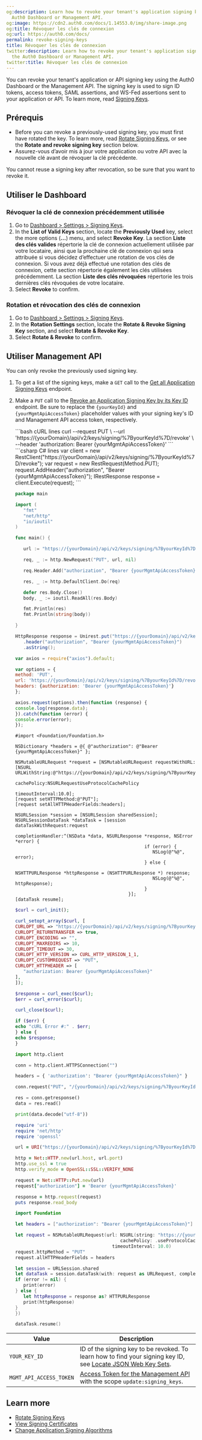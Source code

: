 ```yaml
---
og:description: Learn how to revoke your tenant's application signing key using the
  Auth0 Dashboard or Management API.
og:image: https://cdn2.auth0.com/docs/1.14553.0/img/share-image.png
og:title: Révoquer les clés de connexion
og:url: https://auth0.com/docs/
permalink: revoke-signing-keys
title: Révoquer les clés de connexion
twitter:description: Learn how to revoke your tenant's application signing key using
  the Auth0 Dashboard or Management API.
twitter:title: Révoquer les clés de connexion
---
```


You can revoke your tenant's application or API signing key using the <Tooltip tip="Auth0 Dashboard: Auth0's main product to configure your services." cta="View Glossary" href="/docs/glossary?term=Auth0+Dashboard">Auth0 Dashboard</Tooltip> or the <Tooltip tip="Auth0 Dashboard: Auth0's main product to configure your services." cta="View Glossary" href="/docs/glossary?term=Management+API">Management API</Tooltip>. The signing key is used to sign <Tooltip tip="Management API: A product to allow customers to perform administrative tasks." cta="View Glossary" href="/docs/glossary?term=ID+tokens">ID tokens</Tooltip>, <Tooltip tip="ID Token: Credential meant for the client itself, rather than for accessing a resource." cta="View Glossary" href="/docs/glossary?term=access+tokens">access tokens</Tooltip>, <Tooltip tip="Access Token: Authorization credential, in the form of an opaque string or JWT, used to access an API." cta="View Glossary" href="/docs/glossary?term=SAML">SAML</Tooltip> assertions, and <Tooltip tip="Security Assertion Markup Language (SAML): Standardized protocol allowing two parties to exchange authentication information without a password." cta="View Glossary" href="/docs/glossary?term=WS-Fed">WS-Fed</Tooltip> assertions sent to your application or API. To learn more, read [Signing Keys](/docs/get-started/tenant-settings/signing-keys).

## Prérequis

* Before you can revoke a previously-used signing key, you must first have rotated the key. To learn more, read [Rotate Signing Keys](/docs/get-started/tenant-settings/signing-keys/rotate-signing-keys), or see the **Rotate and revoke signing key** section below.
* Assurez-vous d’avoir mis à jour votre application ou votre API avec la nouvelle clé avant de révoquer la clé précédente.

<Warning>

You cannot reuse a signing key after revocation, so be sure that you want to revoke it.

</Warning>

## Utiliser le Dashboard

### Révoquer la clé de connexion précédemment utilisée

1. Go to [Dashboard > Settings > Signing Keys](https://manage.auth0.com/#/tenant/signing_keys).
2. In the **List of Valid Keys** section, locate the **Previously Used** key, select the more options (**...**) menu, and select **Revoke Key**.
   La section **Liste des clés valides** répertorie la clé de connexion actuellement utilisée par votre locataire, ainsi que la prochaine clé de connexion qui sera attribuée si vous décidez d’effectuer une rotation de vos clés de connexion. Si vous avez déjà effectué une rotation des clés de connexion, cette section répertorie également les clés utilisées précédemment.
   La section **Liste des clés révoquées** répertorie les trois dernières clés révoquées de votre locataire.
3. Select **Revoke** to confirm.

### Rotation et révocation des clés de connexion

1. Go to [Dashboard > Settings > Signing Keys](https://manage.auth0.com/#/tenant/signing_keys).
2. In the **Rotation Settings** section, locate the **Rotate & Revoke Signing Key** section, and select **Rotate & Revoke Key**.
3. Select **Rotate & Revoke** to confirm.

## Utiliser Management API

<Warning>

You can only revoke the previously used signing key.

</Warning>

1. To get a list of the signing keys, make a `GET` call to the [Get all Application Signing Keys](https://auth0.com/docs/api/management/v2#!/Keys/get_signing_keys) endpoint.
2. Make a `PUT` call to the [Revoke an Application Signing Key by its Key ID](https://auth0.com/docs/api/management/v2#!/Keys/put_signing_keys) endpoint. Be sure to replace the `{yourKeyId}` and `{yourMgmtApiAccessToken}` placeholder values with your signing key's ID and Management API access token, respectively.

   <CodeGroup>
   ```bash cURL lines
   curl --request PUT \
      --url 'https://{yourDomain}/api/v2/keys/signing/%7ByourKeyId%7D/revoke' \
      --header 'authorization: Bearer {yourMgmtApiAccessToken}'
   ```
   ```csharp C# lines
   var client = new RestClient("https://{yourDomain}/api/v2/keys/signing/%7ByourKeyId%7D/revoke");
   var request = new RestRequest(Method.PUT);
   request.AddHeader("authorization", "Bearer {yourMgmtApiAccessToken}");
   IRestResponse response = client.Execute(request);
   ```

   ```go Go lines
   package main

   import (
      "fmt"
      "net/http"
      "io/ioutil"
   )

   func main() {

      url := "https://{yourDomain}/api/v2/keys/signing/%7ByourKeyId%7D/revoke"

      req, _ := http.NewRequest("PUT", url, nil)

      req.Header.Add("authorization", "Bearer {yourMgmtApiAccessToken}")

      res, _ := http.DefaultClient.Do(req)

      defer res.Body.Close()
      body, _ := ioutil.ReadAll(res.Body)

      fmt.Println(res)
      fmt.Println(string(body))

   }
   ```
   ```java Java lines
   HttpResponse response = Unirest.put("https://{yourDomain}/api/v2/keys/signing/%7ByourKeyId%7D/revoke")
      .header("authorization", "Bearer {yourMgmtApiAccessToken}")
      .asString();
   ```

   ```javascript Node.JS lines
   var axios = require("axios").default;

   var options = {
   method: 'PUT',
   url: 'https://{yourDomain}/api/v2/keys/signing/%7ByourKeyId%7D/revoke',
   headers: {authorization: 'Bearer {yourMgmtApiAccessToken}'}
   };

   axios.request(options).then(function (response) {
   console.log(response.data);
   }).catch(function (error) {
   console.error(error);
   });
   ```
   ```obj-c Obj-C lines
   #import <Foundation/Foundation.h>

   NSDictionary *headers = @{ @"authorization": @"Bearer {yourMgmtApiAccessToken}" };

   NSMutableURLRequest *request = [NSMutableURLRequest requestWithURL:[NSURL URLWithString:@"https://{yourDomain}/api/v2/keys/signing/%7ByourKeyId%7D/revoke"]
                                                         cachePolicy:NSURLRequestUseProtocolCachePolicy
                                                      timeoutInterval:10.0];
   [request setHTTPMethod:@"PUT"];
   [request setAllHTTPHeaderFields:headers];

   NSURLSession *session = [NSURLSession sharedSession];
   NSURLSessionDataTask *dataTask = [session dataTaskWithRequest:request
                                             completionHandler:^(NSData *data, NSURLResponse *response, NSError *error) {
                                                   if (error) {
                                                      NSLog(@"%@", error);
                                                   } else {
                                                      NSHTTPURLResponse *httpResponse = (NSHTTPURLResponse *) response;
                                                      NSLog(@"%@", httpResponse);
                                                   }
                                             }];
   [dataTask resume];
   ```

   ```php PHP lines
   $curl = curl_init();

   curl_setopt_array($curl, [
   CURLOPT_URL => "https://{yourDomain}/api/v2/keys/signing/%7ByourKeyId%7D/revoke",
   CURLOPT_RETURNTRANSFER => true,
   CURLOPT_ENCODING => "",
   CURLOPT_MAXREDIRS => 10,
   CURLOPT_TIMEOUT => 30,
   CURLOPT_HTTP_VERSION => CURL_HTTP_VERSION_1_1,
   CURLOPT_CUSTOMREQUEST => "PUT",
   CURLOPT_HTTPHEADER => [
      "authorization: Bearer {yourMgmtApiAccessToken}"
   ],
   ]);

   $response = curl_exec($curl);
   $err = curl_error($curl);

   curl_close($curl);

   if ($err) {
   echo "cURL Error #:" . $err;
   } else {
   echo $response;
   }
   ```
   ```python Python lines
   import http.client

   conn = http.client.HTTPSConnection("")

   headers = { 'authorization': "Bearer {yourMgmtApiAccessToken}" }

   conn.request("PUT", "/{yourDomain}/api/v2/keys/signing/%7ByourKeyId%7D/revoke", headers=headers)

   res = conn.getresponse()
   data = res.read()

   print(data.decode("utf-8"))
   ```

   ```ruby Ruby lines
   require 'uri'
   require 'net/http'
   require 'openssl'

   url = URI("https://{yourDomain}/api/v2/keys/signing/%7ByourKeyId%7D/revoke")

   http = Net::HTTP.new(url.host, url.port)
   http.use_ssl = true
   http.verify_mode = OpenSSL::SSL::VERIFY_NONE

   request = Net::HTTP::Put.new(url)
   request["authorization"] = 'Bearer {yourMgmtApiAccessToken}'

   response = http.request(request)
   puts response.read_body
   ```
   ```swift Swift lines
   import Foundation

   let headers = ["authorization": "Bearer {yourMgmtApiAccessToken}"]

   let request = NSMutableURLRequest(url: NSURL(string: "https://{yourDomain}/api/v2/keys/signing/%7ByourKeyId%7D/revoke")! as URL,
                                          cachePolicy: .useProtocolCachePolicy,
                                       timeoutInterval: 10.0)
   request.httpMethod = "PUT"
   request.allHTTPHeaderFields = headers

   let session = URLSession.shared
   let dataTask = session.dataTask(with: request as URLRequest, completionHandler: { (data, response, error) -> Void in
   if (error != nil) {
      print(error)
   } else {
      let httpResponse = response as? HTTPURLResponse
      print(httpResponse)
   }
   })

   dataTask.resume()
   ```
   </CodeGroup>

<table class="table"><thead>
<tr>
<th>Value</th>
<th>Description</th>
</tr>
</thead>
<tbody>
<tr>
<td><code>YOUR_KEY_ID</code></td>
<td>ID of the signing key to be revoked.  To learn how to find your signing key ID, see <a href="/docs/secure/tokens/json-web-tokens/locate-json-web-key-sets">Locate JSON Web Key Sets</a>.</td>
</tr>
<tr>
<td><code>MGMT_API_ACCESS_TOKEN</code></td>
<td><a href="https://auth0.com/docs/api/management/v2/tokens">Access Token for the Management API</a> with the scope <code>update:signing_keys</code>.</td>
</tr>
</tbody>
</table>

## Learn more

* [Rotate Signing Keys](/docs/get-started/tenant-settings/signing-keys/rotate-signing-keys)
* [View Signing Certificates](/docs/get-started/tenant-settings/signing-keys/view-signing-certificates)
* [Change Application Signing Algorithms](/docs/get-started/applications/change-application-signing-algorithms)